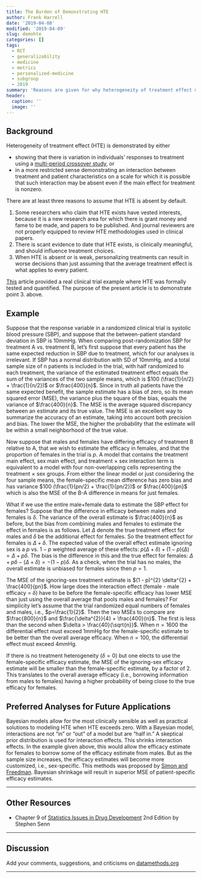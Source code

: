 ```yaml
---
title: The Burden of Demonstrating HTE
author: Frank Harrell
date: '2019-04-08'
modified: '2019-04-09'
slug: demohte
categories: []
tags:
  - RCT
  - generalizability
  - medicine
  - metrics
  - personalized-medicine
  - subgroup
  - 2019
summary: 'Reasons are given for why heterogeneity of treatment effect must be demonstrated, not assumed.  An example is presented that shows that HTE must exceed a certain level before personalizing treatment results in better decisions than using the average treatment effect for everyone.' 
header:
  caption: ''
  image: ''
---
```


## Background
Heterogeneity of treatment effect (HTE) is demonstrated by either

* showing that there is variation in individuals' responses to treatment using a [multi-period crossover study](https://www.ncbi.nlm.nih.gov/pmc/articles/PMC5054923), or
* in a more restricted sense demonstrating an interaction between treatment and patient characteristics on a scale for which it is possible that such interaction may be absent even if the main effect for treatment is nonzero.

There are at least three reasons to assume that HTE is absent by default.

1. Some researchers who claim that HTE exists have vested interests, because it is a new research area for which there is grant money and fame to be made, and papers to be published.  And journal reviewers are not properly equipped to review HTE methodologies used in clinical papers.
1. There is scant evidence to date that HTE exists, is clinically meaningful, and should influence treatment choices.
1. When HTE is absent or is weak, personalizing treatments can result in worse decisions than just assuming that the average treatment effect is what applies to every patient.

[This](/post/varyor) article provided a real clinical trial example where HTE was formally tested and quantified.  The purpose of the present article is to demonstrate point 3. above.

## Example

Suppose that the response variable in a randomized clinical trial is systolic blood pressure (SBP), and suppose that the between-patient standard deviation in SBP is 10mmHg.  When comparing post-randomization SBP for treatment A vs. treatment B, let's first suppose that every patient has the same expected reduction in SBP due to treatment, which for our analyses is irrelevant.  If SBP has a normal distribution with SD of 10mmHg, and a total sample size of n patients is included in the trial, with half randomized to each treatment, the variance of the estimated treatment effect equals the sum of the variances of the two sample means, which is $100 (\frac{1}{n/2} + \frac{1}{n/2})$ or $\frac{400}{n}$.  Since in truth all patients have the same expected benefit, the sample estimate has a bias of zero, so its mean squared error (MSE), the variance plus the square of the bias, equals the variance of $\frac{400}{n}$.  The MSE is the average squared discrepancy between an estimate and its true value.  The MSE is an excellent way to summarize the accuracy of an estimate, taking into account both precision and bias.  The lower the MSE, the higher the probability that the estimate will be within a small neighborhood of the true value.

Now suppose that males and females have differing efficacy of treatment B relative to A, that we wish to estimate the efficacy in females, and that the proportion of females in the trial is $p$.  A model that contains the treatment main effect, sex main effect, and treatment $\times$ sex interaction term is equivalent to a model with four non-overlapping cells representing the treatment $\times$ sex groups.  From either the linear model or just considering the four sample means, the female-specific mean difference has zero bias and has variance $100 (\frac{1}{pn/2} + \frac{1}{pn/2})$ or $\frac{400}{pn}$ which is also the MSE of the B-A difference in means for just females.

What if we use the entire male+female data to estimate the SBP effect for females?  Suppose that the difference in efficacy between males and females is $\delta$.  The variance of the overall estimate is $\frac{400}{n}$ as before, but the bias from combining males and females to estimate the effect in females is as follows.  Let $\Delta$ denote the true treatment effect for males and $\delta$ be the additional effect for females.  So the treatment effect for females is $\Delta + \delta$.  The expected value of the overall effect estimate ignoring sex is a $p$ vs. $1-p$ weighted average of these effects: $p(\Delta + \delta) + (1-p)(\Delta) = \Delta + p\delta$.  The bias is the difference in this and the true effect for females: $\Delta + p\delta - (\Delta + \delta) = -(1 - p)\delta$.  As a check, when the trial has no males, the overall estimate is unbiased for females since then $p=1$.

The MSE  of the ignoring-sex treatment estimate is $(1 - p)^{2} \delta^{2} + \frac{400}{pn}$.  How large does the interaction effect (female - male efficacy = $\delta$) have to be before the female-specific efficacy has lower MSE than just using the overall average that pools males and females?  For simplicity let's assume that the trial randomized equal numbers of females and males, i.e., $p=\frac{1}{2}$.  Then the two MSEs to compare are $\frac{800}{n}$ and $\frac{\delta^{2}}{4} + \frac{400}{n}$.  The first is less than the second when $\delta > \frac{40}{\sqrt{n}}$.  When $n=1600$ the differential effect must exceed 1mmHg for the female-specific estimate to be better than the overall average efficacy.  When $n=100$, the differential effect must exceed 4mmHg.
 
If there is no treatment heterogeneity  ($\delta=0$) but one elects to use the female-specific efficacy estimate, the MSE of the ignoring-sex efficacy estimate will be smaller than the female-specific estimate, by a factor of 2.  This translates to the overall average efficacy (i.e., borrowing information from males to females) having a higher probability of being close to the true efficacy for females.

## Preferred Analyses for Future Applications
Bayesian models allow for the most clinically sensible as well as practical solutions to modeling HTE when HTE exceeds zero.  With a Bayesian model, interactions are not "in" or "out" of a model but are "half in."  A skeptical prior distribution is used for interaction effects.  This shrinks interaction effects.  In the example given above, this would allow the efficacy estimate for females to borrow some of the efficacy estimate from males.  But as the sample size increases, the efficacy estimates will become more customized, i.e., sex-specific.  This methods was proposed by [Simon and Freedman](http://hbiostat.org/papers/RCTs/differentialEffectiveness/sim97bay.pdf).  Bayesian shrinkage will result in superior MSE of patient-specific efficacy estimates.

------

## Other Resources

* Chapter 9 of [Statistics Issues in Drug Development](https://www.wiley.com/en-us/Statistical+Issues+in+Drug+Development,+2nd+Edition-p-9780470018774) 2nd Edition by Stephen Senn

------

## Discussion
Add your comments, suggestions, and criticisms on [datamethods.org](http://datamethods.org/t/discussion-of-assessing-heterogeneity-of-treatment-effect-estimating-patient-specific-efficacy-and-studying-variation-in-odds-ratios-risk-ratios-and-risk-differences)

------